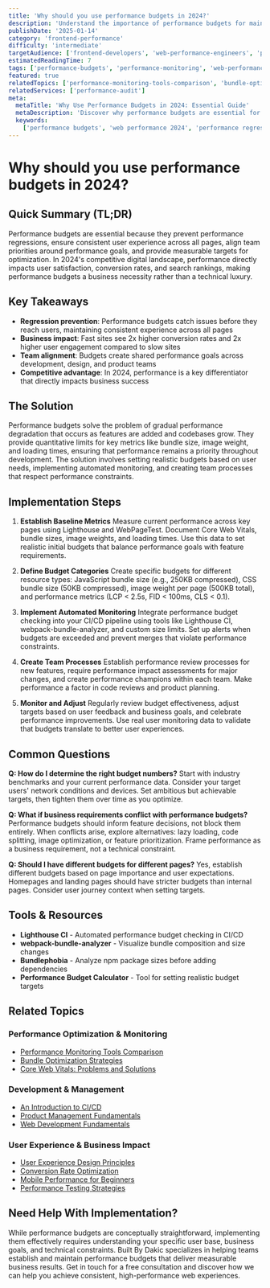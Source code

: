 ```yaml
---
title: 'Why should you use performance budgets in 2024?'
description: 'Understand the importance of performance budgets for maintaining fast web experiences, preventing performance regressions, and delivering consistent user experiences.'
publishDate: '2025-01-14'
category: 'frontend-performance'
difficulty: 'intermediate'
targetAudience: ['frontend-developers', 'web-performance-engineers', 'product-managers']
estimatedReadingTime: 7
tags: ['performance-budgets', 'performance-monitoring', 'web-performance', 'user-experience']
featured: true
relatedTopics: ['performance-monitoring-tools-comparison', 'bundle-optimization-strategies', 'core-web-vitals-problems-solution', 'an-introduction-to-cicd', 'product-management-fundamentals', 'web-development-fundamentals', 'user-experience-design-principles', 'conversion-rate-optimization', 'mobile-performance-beginners', 'performance-testing-strategies']
relatedServices: ['performance-audit']
meta:
  metaTitle: 'Why Use Performance Budgets in 2024: Essential Guide'
  metaDescription: 'Discover why performance budgets are essential for maintaining fast web experiences, preventing regressions, and delivering consistent user performance in 2024.'
  keywords:
    ['performance budgets', 'web performance 2024', 'performance regression prevention', 'user experience optimization']
---
```


# Why should you use performance budgets in 2024?

## Quick Summary (TL;DR)

Performance budgets are essential because they prevent performance regressions, ensure consistent user experience across all pages, align team priorities around performance goals, and provide measurable targets for optimization. In 2024's competitive digital landscape, performance directly impacts user satisfaction, conversion rates, and search rankings, making performance budgets a business necessity rather than a technical luxury.

## Key Takeaways

- **Regression prevention**: Performance budgets catch issues before they reach users, maintaining consistent experience across all pages
- **Business impact**: Fast sites see 2x higher conversion rates and 2x higher user engagement compared to slow sites
- **Team alignment**: Budgets create shared performance goals across development, design, and product teams
- **Competitive advantage**: In 2024, performance is a key differentiator that directly impacts business success

## The Solution

Performance budgets solve the problem of gradual performance degradation that occurs as features are added and codebases grow. They provide quantitative limits for key metrics like bundle size, image weight, and loading times, ensuring that performance remains a priority throughout development. The solution involves setting realistic budgets based on user needs, implementing automated monitoring, and creating team processes that respect performance constraints.

## Implementation Steps

1. **Establish Baseline Metrics**
   Measure current performance across key pages using Lighthouse and WebPageTest. Document Core Web Vitals, bundle sizes, image weights, and loading times. Use this data to set realistic initial budgets that balance performance goals with feature requirements.

2. **Define Budget Categories**
   Create specific budgets for different resource types: JavaScript bundle size (e.g., 250KB compressed), CSS bundle size (50KB compressed), image weight per page (500KB total), and performance metrics (LCP < 2.5s, FID < 100ms, CLS < 0.1).

3. **Implement Automated Monitoring**
   Integrate performance budget checking into your CI/CD pipeline using tools like Lighthouse CI, webpack-bundle-analyzer, and custom size limits. Set up alerts when budgets are exceeded and prevent merges that violate performance constraints.

4. **Create Team Processes**
   Establish performance review processes for new features, require performance impact assessments for major changes, and create performance champions within each team. Make performance a factor in code reviews and product planning.

5. **Monitor and Adjust**
   Regularly review budget effectiveness, adjust targets based on user feedback and business goals, and celebrate performance improvements. Use real user monitoring data to validate that budgets translate to better user experiences.

## Common Questions

**Q: How do I determine the right budget numbers?**
Start with industry benchmarks and your current performance data. Consider your target users' network conditions and devices. Set ambitious but achievable targets, then tighten them over time as you optimize.

**Q: What if business requirements conflict with performance budgets?**
Performance budgets should inform feature decisions, not block them entirely. When conflicts arise, explore alternatives: lazy loading, code splitting, image optimization, or feature prioritization. Frame performance as a business requirement, not a technical constraint.

**Q: Should I have different budgets for different pages?**
Yes, establish different budgets based on page importance and user expectations. Homepages and landing pages should have stricter budgets than internal pages. Consider user journey context when setting targets.

## Tools & Resources

- **Lighthouse CI** - Automated performance budget checking in CI/CD
- **webpack-bundle-analyzer** - Visualize bundle composition and size changes
- **Bundlephobia** - Analyze npm package sizes before adding dependencies
- **Performance Budget Calculator** - Tool for setting realistic budget targets

## Related Topics

### Performance Optimization & Monitoring
- [Performance Monitoring Tools Comparison](/category/frontend-performance/performance-monitoring-tools-comparison)
- [Bundle Optimization Strategies](/category/frontend-performance/bundle-optimization-strategies)
- [Core Web Vitals: Problems and Solutions](/category/frontend-performance/core-web-vitals-problems-solution)

### Development & Management
- [An Introduction to CI/CD](/category/devops/an-introduction-to-cicd)
- [Product Management Fundamentals](/topics/product-management-fundamentals)
- [Web Development Fundamentals](/category/web-development/web-development-fundamentals)

### User Experience & Business Impact
- [User Experience Design Principles](/topics/user-experience-design-principles)
- [Conversion Rate Optimization](/topics/conversion-rate-optimization)
- [Mobile Performance for Beginners](/category/frontend-performance/mobile-performance-beginners)
- [Performance Testing Strategies](/category/testing/performance-testing-strategies)

## Need Help With Implementation?

While performance budgets are conceptually straightforward, implementing them effectively requires understanding your specific user base, business goals, and technical constraints. Built By Dakic specializes in helping teams establish and maintain performance budgets that deliver measurable business results. Get in touch for a free consultation and discover how we can help you achieve consistent, high-performance web experiences.
